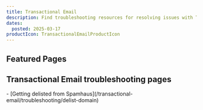 ```yaml
---
title: Transactional Email
description: Find troubleshooting resources for resolving issues with Transactional Email.
dates:
  posted: 2025-03-17
productIcon: TransactionalEmailProductIcon
---
```


<ProductHeader
  productName="Transactional Email troubleshooting"
  productLogo="transactionalEmail"
  description="Discover how to solve the most common issues in Scaleway Transactional Email."
/>

## Featured Pages

<Grid>
    <Card
      title="Transactional Email FAQ"
      description="General info on Transactional Email"
      url="/transactional-email/faq"
      label="See more"
    />
    <Card
      title="Transactional Email capabilities and limits"
      description="Limitations of Scaleway TEM"
      url="/transactional-email/reference-content/tem-capabilities-and-limits/"
      label="See more"
    />
    <Card
      title="Setting up SMTP"
      description="Guide to configure SMTP on TEM"
      url="/transactional-email/reference-content/smtp-configuration/"
      label="See more"
    />
</Grid>
<Grid>
    <Card
      title="Understanding your domain reputation score"
      description="Tips to protect domain reputation"
      url="/transactional-email/reference-content/understanding-tem-reputation-score/"
      label="See more"
    />
    <Card
      title="Protecting your domain's reputation with progressive emailing"
      description="How Scaleway protects your domain's reputation"
      url="/transactional-email/reference-content/protecting-your-domain-reputation/"
      label="See more"
    />
</Grid>

## Transactional Email troubleshooting pages

<LinksList>
  - [Getting delisted from Spamhaus](/transactional-email/troubleshooting/delist-domain)
</LinksList>
